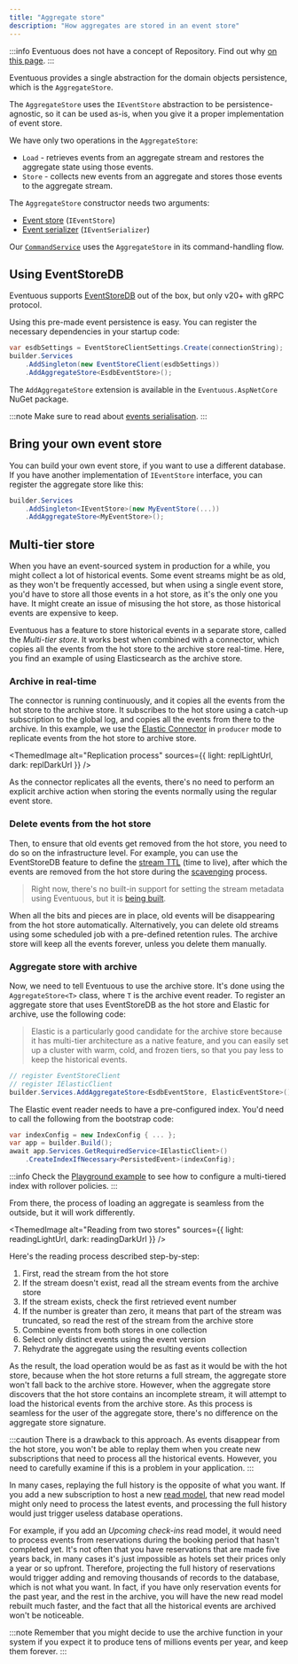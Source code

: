 ```yaml
---
title: "Aggregate store"
description: "How aggregates are stored in an event store"
---
```


:::info
Eventuous does not have a concept of Repository. Find out why [on this page](../../persistence).
:::

Eventuous provides a single abstraction for the domain objects persistence, which is the `AggregateStore`.

The `AggregateStore` uses the `IEventStore` abstraction to be persistence-agnostic, so it can be used as-is, when you give it a proper implementation of event store.

We have only two operations in the `AggregateStore`:
- `Load` - retrieves events from an aggregate stream and restores the aggregate state using those events.
- `Store` - collects new events from an aggregate and stores those events to the aggregate stream.

The `AggregateStore` constructor needs two arguments:
- [Event store](../event-store.md) (`IEventStore`)
- [Event serializer](../serialisation.md) (`IEventSerializer`)

Our [`CommandService`](../../application/app-service.md) uses the `AggregateStore` in its command-handling flow.

## Using EventStoreDB

Eventuous supports [EventStoreDB](https://eventstore.com) out of the box, but only v20+ with gRPC protocol.

Using this pre-made event persistence is easy. You can register the necessary dependencies in your startup code:

```csharp title="Program.cs"
var esdbSettings = EventStoreClientSettings.Create(connectionString);
builder.Services
    .AddSingleton(new EventStoreClient(esdbSettings))
    .AddAggregateStore<EsdbEventStore>();
```

The `AddAggregateStore` extension is available in the `Eventuous.AspNetCore` NuGet package.

:::note
Make sure to read about [events serialisation](../serialisation.md).
:::

## Bring your own event store

You can build your own event store, if you want to use a different database. If you have another implementation of `IEventStore` interface, you can register the aggregate store like this:

```csharp title="Program.cs"
builder.Services
    .AddSingleton<IEventStore>(new MyEventStore(...))
    .AddAggregateStore<MyEventStore>();
```

## Multi-tier store

When you have an event-sourced system in production for a while, you might collect a lot of historical events. Some event streams might be as old, as they won't be frequently accessed, but when using a single event store, you'd have to store all those events in a hot store, as it's the only one you have. It might create an issue of misusing the hot store, as those historical events are expensive to keep.

Eventuous has a feature to store historical events in a separate store, called the _Multi-tier store_. It works best when combined with a connector, which copies all the events from the hot store to the archive store real-time. Here, you find an example of using Elasticsearch as the archive store.

### Archive in real-time

The connector is running continuously, and it copies all the events from the hot store to the archive store. It subscribes to the hot store using a catch-up subscription to the global log, and copies all the events from there to the archive. In this example, we use the [Elastic Connector](https://connector.eventuous.dev) in `producer` mode to replicate events from the hot store to archive store.

<ThemedImage
    alt="Replication process"
    sources={{
        light: replLightUrl,
        dark: replDarkUrl
    }}
/>

As the connector replicates all the events, there's no need to perform an explicit archive action when storing the events normally using the regular event store.

### Delete events from the hot store

Then, to ensure that old events get removed from the hot store, you need to do so on the infrastructure level. For example, you can use the EventStoreDB feature to define the [stream TTL](https://developers.eventstore.com/server/v21.10/streams.html#stream-metadata) (time to live), after which the events are removed from the hot store during the [scavenging](https://developers.eventstore.com/server/v21.10/operations.html#scavenging-events) process.

> Right now, there's no built-in support for setting the stream metadata using Eventuous, but it is [being built](https://github.com/Eventuous/eventuous/issues/85).

When all the bits and pieces are in place, old events will be disappearing from the hot store automatically. Alternatively, you can delete old streams using some scheduled job with a pre-defined retention rules. The archive store will keep all the events forever, unless you delete them manually.

### Aggregate store with archive

Now, we need to tell Eventuous to use the archive store. It's done using the `AggregateStore<T>` class, where `T` is the archive event reader. To register an aggregate store that uses EventStoreDB as the hot store and Elastic for archive, use the following code:

> Elastic is a particularly good candidate for the archive store because it has multi-tier architecture as a native feature, and you can easily set up a cluster with warm, cold, and frozen tiers, so that you pay less to keep the historical events.

```csharp title="Program.cs"
// register EventStoreClient
// register IElasticClient
builder.Services.AddAggregateStore<EsdbEventStore, ElasticEventStore>();
```

The Elastic event reader needs to have a pre-configured index. You'd need to call the following from the bootstrap code:

```csharp title="Program.cs"
var indexConfig = new IndexConfig { ... };
var app = builder.Build();
await app.Services.GetRequiredService<IElasticClient>()
    .CreateIndexIfNecessary<PersistedEvent>(indexConfig);
```

:::info
Check the [Playground example](https://github.com/Eventuous/eventuous/blob/f1ccb4175c9c951c7471c6f296faf9c5262ee344/src/Experimental/src/ElasticPlayground/ConfigureElastic.cs) to see how to configure a multi-tiered index with rollover policies.
:::

From there, the process of loading an aggregate is seamless from the outside, but it will work differently.

<ThemedImage
    alt="Reading from two stores"
    sources={{
        light: readingLightUrl,
        dark: readingDarkUrl
    }}
/>

Here's the reading process described step-by-step:
1) First, read the stream from the hot store
2) If the stream doesn't exist, read all the stream events from the archive store
3) If the stream exists, check the first retrieved event number
4) If the number is greater than zero, it means that part of the stream was truncated, so read the rest of the stream from the archive store
5) Combine events from both stores in one collection
6) Select only distinct events using the event version
7) Rehydrate the aggregate using the resulting events collection

As the result, the load operation would be as fast as it would be with the hot store, because when the hot store returns a full stream, the aggregate store won't fall back to the archive store. However, when the aggregate store discovers that the hot store contains an incomplete stream, it will attempt to load the historical events from the archive store. As this process is seamless for the user of the aggregate store, there's no difference on the aggregate store signature.

:::caution
There is a drawback to this approach. As events disappear from the hot store, you won't be able to replay them when you create new subscriptions that need to process all the historical events. However, you need to carefully examine if this is a problem in your application.
:::

In many cases, replaying the full history is the opposite of what you want. If you add a new subscription to host a new [read model](../../read-models), that new read model might only need to process the latest events, and processing the full history would just trigger useless database operations.

For example, if you add an _Upcoming check-ins_ read model, it would need to process events from reservations during the booking period that hasn't completed yet. It's not often that you have reservations that are made five years back, in many cases it's just impossible as hotels set their prices only a year or so upfront. Therefore, projecting the full history of reservations would trigger adding and removing thousands of records to the database, which is not what you want. In fact, if you have only reservation events for the past year, and the rest in the archive, you will have the new read model rebuilt much faster, and the fact that all the historical events are archived won't be noticeable.

:::note
Remember that you might decide to use the archive function in your system if you expect it to produce tens of millions events per year, and keep them forever.
:::






